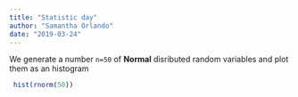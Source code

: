 ```yaml
---
title: "Statistic day"
author: "Samantha Orlando"
date: "2019-03-24"
---
```


 We generate a number `n=50` of 
**Normal** disributed random variables 
and plot them as an histogram

```r
 hist(rnorm(50))
```   